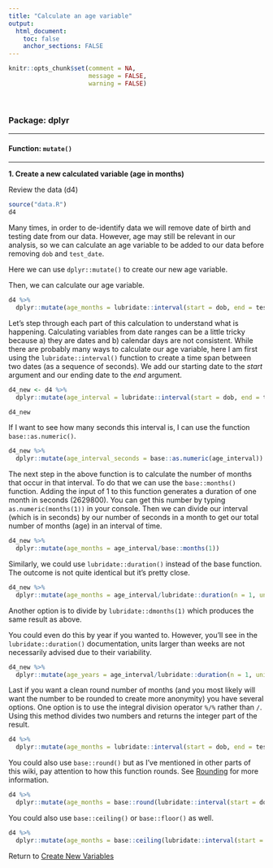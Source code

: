 ```yaml
---
title: "Calculate an age variable"
output: 
  html_document:
    toc: false
    anchor_sections: FALSE
---
```


```r
knitr::opts_chunk$set(comment = NA,
                      message = FALSE,
                      warning = FALSE)
```

<br>

### Package: dplyr

---

#### Function: `mutate()`

---


**1\. Create a new calculated variable (age in months)**

Review the data (d4)

```r

source("data.R")
d4

```

Many times, in order to de-identify data we will remove date of birth and testing date from our data. However, age may still be relevant in our analysis, so we can calculate an age variable to be added to our data before removing `dob` and `test_date`.

Here we can use `dplyr::mutate()` to create our new age variable. 

Then, we can calculate our age variable. 

```r

d4 %>%
  dplyr::mutate(age_months = lubridate::interval(start = dob, end = test_date)/base::months(1))


```


Let's step through each part of this calculation to understand what is happening. Calculating variables from date ranges can be a little tricky because a) they are dates and b) calendar days are not consistent. While there are probably many ways to calculate our age variable, here I am first using the `lubridate::interval()` function to create a time span between two dates (as a sequence of seconds). We add our starting date to the *start* argument and our ending date to the *end* argument.

```r

d4_new <- d4 %>%
  dplyr::mutate(age_interval = lubridate::interval(start = dob, end = test_date))

d4_new

```

If I want to see how many seconds this interval is, I can use the function `base::as.numeric()`.

```r

d4_new %>%
  dplyr::mutate(age_interval_seconds = base::as.numeric(age_interval))

```


The next step in the above function is to calculate the number of months that occur in that interval. To do that we can use the `base::months()` function. Adding the input of 1 to this function generates a duration of one month in seconds (2629800). You can get this number by typing `as.numeric(months(1))` in your console. Then we can divide our interval (which is in seconds) by our number of seconds in a month to get our total number of months (age) in an interval of time.

```r

d4_new %>%
  dplyr::mutate(age_months = age_interval/base::months(1))

```

Similarly, we could use `lubridate::duration()` instead of the base function. The outcome is not quite identical but it's pretty close.


```r

d4_new %>%
  dplyr::mutate(age_months = age_interval/lubridate::duration(n = 1, units = "months"))

```

Another option is to divide by `lubridate::dmonths(1)` which produces the same result as above.

You could even do this by year if you wanted to. However, you'll see in the `lubridate::duration()` documentation, units larger than weeks are not necessarily advised due to their variability.

```r

d4_new %>%
  dplyr::mutate(age_years = age_interval/lubridate::duration(n = 1, units = "years"))

```

Last if you want a clean round number of months (and you most likely will want the number to be rounded to create more anonymity) you have several options. One option is to use the integral division operator `%/%` rather than `/`. Using this method divides two numbers and returns the integer part of the result.

```r

d4 %>%
  dplyr::mutate(age_months = lubridate::interval(start = dob, end = test_date)%/%months(1))


```

You could also use `base::round()` but as I've mentioned in other parts of this wiki, pay attention to how this function rounds. See [Rounding](https://github.com/Cghlewis/data-wrangling-functions/wiki/Rounding) for more information.

```r

d4 %>%
  dplyr::mutate(age_months = base::round(lubridate::interval(start = dob, end = test_date)/months(1)))

```

You could also use `base::ceiling()` or `base::floor()` as well.

```r

d4 %>%
  dplyr::mutate(age_months = base::ceiling(lubridate::interval(start = dob, end = test_date)/months(1)))

```

Return to [Create New Variables](https://github.com/Cghlewis/data-wrangling-functions/wiki/Create New Variables)
